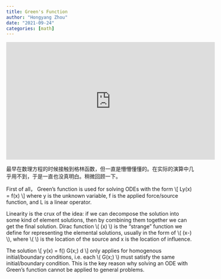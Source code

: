 ```yaml
---
title: Green's Function
author: "Hongyang Zhou"
date: "2021-09-24"
categories: [math]
---
```


<iframe width="560" height="315" src="https://www.youtube.com/embed/ism2SfZgFJg" title="YouTube video player" frameborder="0" allow="accelerometer; autoplay; clipboard-write; encrypted-media; gyroscope; picture-in-picture" allowfullscreen></iframe>

最早在数理方程的时候接触到格林函数，但一直是懵懵懂懂的。在实际的演算中几乎用不到，于是一直也没真明白。稍微回顾一下。

First of all， Green's function is used for solving ODEs with the form
\\[
Ly(x) = f(x)
\\]
where y is the unknown variable, f is the applied force/source function, and L is a linear operator.

Linearity is the crux of the idea: if we can decompose the solution into some kind of element solutions, then by combining them together we can get the final solution.
Dirac function \\( \delta(x) \\) is the "strange" function we define for representing the elemental solutions, usually in the form of \\( \delta(x-\xi) \\), where \\( \xi \\) is the location of the source and x is the location of influence.

The solution
\\[
y(x) = \int f(\xi) G(x;\xi) d\xi
\\]
only applies for homogenous initial/boundary conditions, i.e. each \\( G(x;\xi) \\) must satisfy the same initial/boundary condition.
This is the key reason why solving an ODE with Green's function cannot be applied to general problems. 